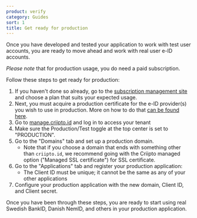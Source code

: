 ```yaml
---
product: verify
category: Guides
sort: 1
title: Get ready for production
---
```



Once you have developed and tested your application to work with test user accounts, you are ready to move ahead and work with real user e-ID accounts.

_Please note_ that for production usage, you do need a paid subscription.

Follow these steps to get ready for production:

1. If you haven't done so already, go to the [subscription management site](https://subscription.criipto.com) and choose a plan that suits your expected usage.
2. Next, you must acquire a production certificate for the e-ID provider(s) you wish to use in production. More on how to do that [can be found here](/verify/e-ids).
3. Go to [manage.criipto.id](https://manage.criipto.id) and log in to access your tenant
4. Make sure the Production/Test toggle at the top center is set to "PRODUCTION".
5. Go to the "Domains" tab and set up a production domain.
    - Note that if you choose a domain that ends with something other than `criipto.id`, we recommend going with the Criipto managed option ("Managed SSL certificate") for SSL certificate.
6. Go to the "Applications" tab and register your production application:
    - The Client ID must be unique; it cannot be the same as any of your other applications
7. Configure your production application with the new domain, Client ID, and Client secret. 

Once you have been through these steps, you are ready to start using real Swedish BankID, Danish NemID, and others in your production application.
